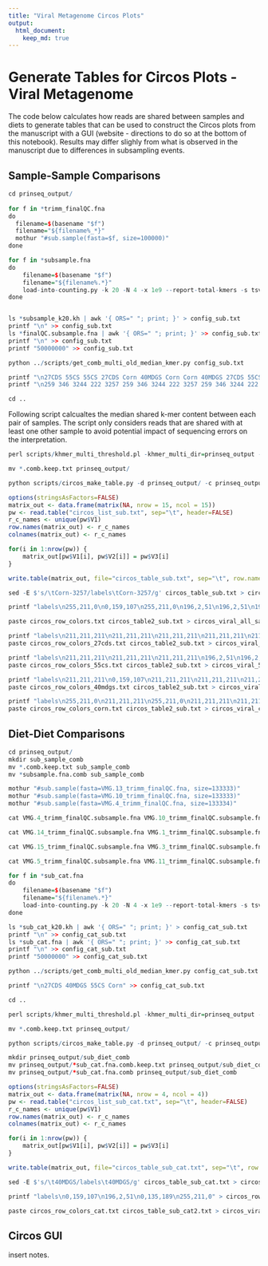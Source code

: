 ```yaml
---
title: "Viral Metagenome Circos Plots"
output:
  html_document:
    keep_md: true
---
```


# Generate Tables for Circos Plots - Viral Metagenome
The code below calculates how reads are shared between samples and diets to generate tables that can be used to construct the Circos plots from the manuscript with a GUI (website - directions to do so at the bottom of this notebook). Results may differ slighly from what is observed in the manuscript due to differences in subsampling events.

## Sample-Sample Comparisons

```r
cd prinseq_output/
 
for f in *trimm_finalQC.fna
do
  filename=$(basename "$f")
  filename="${filename%_*}"
  mothur "#sub.sample(fasta=$f, size=100000)"
done

for f in *subsample.fna
do
    filename=$(basename "$f")
    filename="${filename%.*}"
    load-into-counting.py -k 20 -N 4 -x 1e9 --report-total-kmers -s tsv "$filename""_subsample_k20.kh" $f
done


ls *subsample_k20.kh | awk '{ ORS=" "; print; }' > config_sub.txt
printf "\n" >> config_sub.txt
ls *finalQC.subsample.fna | awk '{ ORS=" "; print; }' >> config_sub.txt
printf "\n" >> config_sub.txt
printf "50000000" >> config_sub.txt

python ../scripts/get_comb_multi_old_median_kmer.py config_sub.txt

printf "\n27CDS 55CS 55CS 27CDS Corn 40MDGS Corn Corn 40MDGS 27CDS 55CS 40MDGS 40MDGS Corn 55CS" >> config_sub.txt
printf "\n259 346 3244 222 3257 259 346 3244 222 3257 259 346 3244 222 3257" >> config_sub.txt

cd ..
```

Following script calcualtes the median shared k-mer content between each pair of samples. The script only considers reads that are shared with at least one other sample to avoid potential impact of sequencing errors on the interpretation.

```r
perl scripts/khmer_multi_threshold.pl -khmer_multi_dir=prinseq_output -threshold=1

mv *.comb.keep.txt prinseq_output/

python scripts/circos_make_table.py -d prinseq_output/ -c prinseq_output/config_sub.txt -i T -s subsample.fna.comb.keep.txt > circos_list_sub.txt
```

```r
options(stringsAsFactors=FALSE)
matrix_out <- data.frame(matrix(NA, nrow = 15, ncol = 15))
pw <- read.table("circos_list_sub.txt", sep="\t", header=FALSE)
r_c_names <- unique(pw$V1)
row.names(matrix_out) <- r_c_names
colnames(matrix_out) <- r_c_names

for(i in 1:nrow(pw)) {
	matrix_out[pw$V1[i], pw$V2[i]] = pw$V3[i]
}

write.table(matrix_out, file="circos_table_sub.txt", sep="\t", row.names=TRUE, col.names=NA, quote=FALSE)
```

```r
sed -E $'s/\tCorn-3257/labels\tCorn-3257/g' circos_table_sub.txt > circos_table2_sub.txt

printf "labels\n255,211,0\n0,159,107\n255,211,0\n196,2,51\n196,2,51\n196,2,51\n255,211,0\n0,159,107\n196,2,51\n0,159,107\n0,135,189\n0,159,107\n0,135,189\n255,211,0\n0,135,189" > circos_row_colors.txt

paste circos_row_colors.txt circos_table2_sub.txt > circos_viral_all_samples_upload.txt

printf "labels\n211,211,211\n211,211,211\n211,211,211\n211,211,211\n211,211,211\n211,211,211\n211,211,211\n211,211,211\n211,211,211\n211,211,211\n0,135,189\n211,211,211\n0,135,189\n211,211,211\n0,135,189" > circos_row_colors_27cds.txt
paste circos_row_colors_27cds.txt circos_table2_sub.txt > circos_viral_27cds_upload.txt

printf "labels\n211,211,211\n211,211,211\n211,211,211\n196,2,51\n196,2,51\n196,2,51\n211,211,211\n211,211,211\n196,2,51\n211,211,211\n211,211,211\n211,211,211\n211,211,211\n211,211,211\n211,211,211" > circos_row_colors_55cs.txt
paste circos_row_colors_55cs.txt circos_table2_sub.txt > circos_viral_55cs_upload.txt

printf "labels\n211,211,211\n0,159,107\n211,211,211\n211,211,211\n211,211,211\n211,211,211\n211,211,211\n0,159,107\n211,211,211\n0,159,107\n211,211,211\n0,159,107\n211,211,211\n211,211,211\n211,211,211" > circos_row_colors_40mdgs.txt
paste circos_row_colors_40mdgs.txt circos_table2_sub.txt > circos_viral_40mdgs_upload.txt

printf "labels\n255,211,0\n211,211,211\n255,211,0\n211,211,211\n211,211,211\n211,211,211\n255,211,0\n211,211,211\n211,211,211\n211,211,211\n211,211,211\n211,211,211\n211,211,211\n255,211,0\n211,211,211\n" > circos_row_colors_corn.txt
paste circos_row_colors_corn.txt circos_table2_sub.txt > circos_viral_corn_upload.txt
```

## Diet-Diet Comparisons
```r
cd prinseq_output/
mkdir sub_sample_comb
mv *.comb.keep.txt sub_sample_comb
mv *subsample.fna.comb sub_sample_comb

mothur "#sub.sample(fasta=VMG.13_trimm_finalQC.fna, size=133333)"
mothur "#sub.sample(fasta=VMG.10_trimm_finalQC.fna, size=133333)"
mothur "#sub.sample(fasta=VMG.4_trimm_finalQC.fna, size=133334)"

cat VMG.4_trimm_finalQC.subsample.fna VMG.10_trimm_finalQC.subsample.fna VMG.13_trimm_finalQC.subsample.fna > 27cds_sub_cat.fna

cat VMG.14_trimm_finalQC.subsample.fna VMG.1_trimm_finalQC.subsample.fna VMG.2_trimm_finalQC.subsample.fna VMG.8_trimm_finalQC.subsample.fna > corn_sub_cat.fna

cat VMG.15_trimm_finalQC.subsample.fna VMG.3_trimm_finalQC.subsample.fna VMG.6_trimm_finalQC.subsample.fna VMG.7_trimm_finalQC.subsample.fna> 40mdgs_sub_cat.fna

cat VMG.5_trimm_finalQC.subsample.fna VMG.11_trimm_finalQC.subsample.fna VMG.12_trimm_finalQC.subsample.fna VMG.9_trimm_finalQC.subsample.fna > 55cs_sub_cat.fna

for f in *sub_cat.fna
do
    filename=$(basename "$f")
    filename="${filename%.*}"
    load-into-counting.py -k 20 -N 4 -x 1e9 --report-total-kmers -s tsv "$filename""_sub_cat_k20.kh" $f
done

ls *sub_cat_k20.kh | awk '{ ORS=" "; print; }' > config_cat_sub.txt
printf "\n" >> config_cat_sub.txt
ls *sub_cat.fna | awk '{ ORS=" "; print; }' >> config_cat_sub.txt
printf "\n" >> config_cat_sub.txt
printf "50000000" >> config_cat_sub.txt

python ../scripts/get_comb_multi_old_median_kmer.py config_cat_sub.txt

printf "\n27CDS 40MDGS 55CS Corn" >> config_cat_sub.txt

cd ..
```

```r
perl scripts/khmer_multi_threshold.pl -khmer_multi_dir=prinseq_output -threshold=1

mv *.comb.keep.txt prinseq_output/

python scripts/circos_make_table.py -d prinseq_output/ -c prinseq_output/config_cat_sub.txt -i F -s sub_cat.fna.comb.keep.txt > circos_list_sub_cat.txt

mkdir prinseq_output/sub_diet_comb
mv prinseq_output/*sub_cat.fna.comb.keep.txt prinseq_output/sub_diet_comb
mv prinseq_output/*sub_cat.fna.comb prinseq_output/sub_diet_comb
```

```r
options(stringsAsFactors=FALSE)
matrix_out <- data.frame(matrix(NA, nrow = 4, ncol = 4))
pw <- read.table("circos_list_sub_cat.txt", sep="\t", header=FALSE)
r_c_names <- unique(pw$V1)
row.names(matrix_out) <- r_c_names
colnames(matrix_out) <- r_c_names

for(i in 1:nrow(pw)) {
	matrix_out[pw$V1[i], pw$V2[i]] = pw$V3[i]
}

write.table(matrix_out, file="circos_table_sub_cat.txt", sep="\t", row.names=TRUE, col.names=NA, quote=FALSE)
```

```r
sed -E $'s/\t40MDGS/labels\t40MDGS/g' circos_table_sub_cat.txt > circos_table_sub_cat2.txt

printf "labels\n0,159,107\n196,2,51\n0,135,189\n255,211,0" > circos_row_colors_cat.txt

paste circos_row_colors_cat.txt circos_table_sub_cat2.txt > circos_viral_diets_upload.txt
```

## Circos GUI

insert notes.